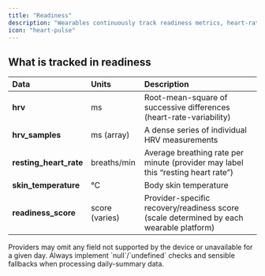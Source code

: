 ```yaml
---
title: "Readiness"
description: "Wearables continuously track readiness metrics, heart-rate variability (HRV), resting heart rate, skin temperature, and more, to give you a clear picture of how prepared your body is."
icon: "heart-pulse"
---
```


## What is tracked in readiness

| **Data**               | **Units**      | **Description**                                                                         |
| :--------------------- | :------------- | :-------------------------------------------------------------------------------------- |
| **hrv**                | ms             | Root-mean-square of successive differences (heart-rate-variability)                     |
| **hrv_samples**        | ms (array)     | A dense series of individual HRV measurements                                           |
| **resting_heart_rate** | breaths/min    | Average breathing rate per minute (provider may label this “resting heart rate”)        |
| **skin_temperature**   | °C             | Body skin temperature                                                                   |
| **readiness_score**    | score (varies) | Provider-specific recovery/readiness score (scale determined by each wearable platform) |

<Warning>
  Providers may omit any field not supported by the device or unavailable for a given day. Always implement `null`/`undefined` checks and sensible fallbacks when processing daily-summary data.
</Warning>